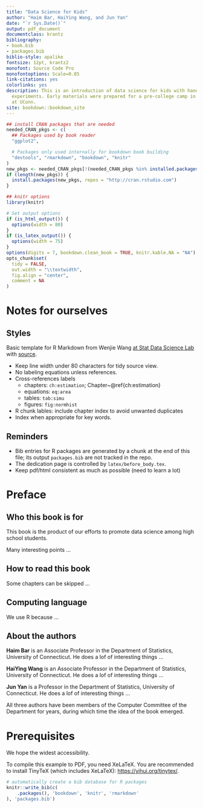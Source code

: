 ```yaml
--- 
title: "Data Science for Kids"
author: "Haim Bar, HaiYing Wang, and Jun Yan"
date: "`r Sys.Date()`"
output: pdf_document
documentclass: krantz
bibliography:
- book.bib
- packages.bib
biblio-style: apalike
fontsize: 12pt, krantz2
monofont: Source Code Pro
monofontoptions: Scale=0.85
link-citations: yes
colorlinks: yes
description: This is an introduction of data science for kids with hands-on simulation
  experiments. Early materials were prepared for a pre-college camp in summer 2021
  at UConn.
site: bookdown::bookdown_site
---
```


```r
## install CRAN packages that are needed
needed_CRAN_pkgs <- c(
  ## Packages used by book reader 
  "ggplot2", 

  # Packages only used internally for bookdown book building
  "devtools", "rmarkdown", "bookdown", "knitr"
)
new_pkgs <- needed_CRAN_pkgs[!(needed_CRAN_pkgs %in% installed.packages())]
if (length(new_pkgs)) {
  install.packages(new_pkgs, repos = "http://cran.rstudio.com")
}

## knitr options
library(knitr)

# Set output options
if (is_html_output()) {
  options(width = 80)
}
if (is_latex_output()) {
  options(width = 75)
}
options(digits = 7, bookdown.clean_book = TRUE, knitr.kable.NA = "NA")
opts_chunk$set(
  tidy = FALSE,
  out.width = "\\textwidth",
  fig.align = "center",
  comment = NA
)
```


# Notes for ourselves {-}

## Styles
Basic template for R Markdown from Wenjie Wang
[at Stat Data Science Lab](https://statds.org/template/) with
[source](https://github.com/statds/dslab-templates/).

+ Keep line width under 80 characters for tidy source view.
+ No labeling equations unless references.
+ Cross-references labels
    - chapters: `ch:estimation`; Chapter~\@ref{ch:estimation}
	- equations: `eq:area`
	- tables: `tab:simu`
	- figures: `fig:normhist`
+ R chunk lables: include chapter index to avoid unwanted duplicates
+ Index when appropriate for key words.

## Reminders
+ Bib entries for R packages are generated by a chunk at the end of this file;
  its output `packages.bib` are not tracked in the repo.
+ The dedication page is controlled by `latex/before_body.tex`.
+ Keep pdf/html consistent as much as possible (need to learn a lot)


# Preface {-}

## Who this book is for {-}
This book is the product of our efforts to promote data science among
high school students. 

Many interesting points ...

## How to read this book {-}

Some chapters can be skipped ...

## Computing language {-}

We use R because ...

## About the authors {-}

**Haim Bar** is an Associate Professor in the Department of Statistics,
University of Connecticut. He does a lof of interesting things ...


**HaiYing Wang** is an Associate Professor in the Department of Statistics,
University of Connecticut. He does a lof of interesting things ...


**Jun Yan** is a Professor in the Department of Statistics,
University of Connecticut. He does a lof of interesting things ...


All three authors have been members of the Computer Committee of the Department
for years, during which time the idea of the book emerged.


# Prerequisites {-}

We hope the widest accessibility.

<!-- This is a _sample_ book written in **Markdown**. You can use anything that Pandoc's Markdown supports, e.g., a math equation $a^2 + b^2 = c^2$. -->

<!-- The **bookdown** package can be installed from CRAN or Github: -->

<!-- ```{r eval=FALSE} -->
<!-- install.packages("bookdown") -->
<!-- # or the development version -->
<!-- # devtools::install_github("rstudio/bookdown") -->
<!-- ``` -->

<!-- Remember each Rmd file contains one and only one chapter, and a chapter is defined by the first-level heading `#`. -->

To compile this example to PDF, you need XeLaTeX. You are recommended to install
TinyTeX\index{TinyTex} (which includes XeLaTeX): <https://yihui.org/tinytex/>.

```r
# automatically create a bib database for R packages
knitr::write_bib(c(
    .packages(), 'bookdown', 'knitr', 'rmarkdown'
), 'packages.bib')
```



<!-- For use only in PDF, is skipped in HTML -->
\mainmatter
